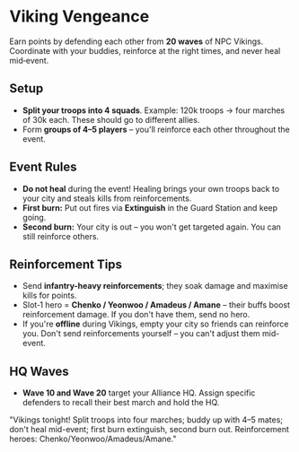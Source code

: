 # Viking Vengeance

Earn points by defending each other from **20 waves** of NPC Vikings. Coordinate with your buddies, reinforce at the right times, and never heal mid‑event.

## Setup

- **Split your troops into 4 squads**. Example: 120k troops → four marches of 30k each.  These should go to different allies.
- Form **groups of 4–5 players** – you'll reinforce each other throughout the event.

## Event Rules

- **Do not heal** during the event! Healing brings your own troops back to your city and steals kills from reinforcements.
- **First burn:** Put out fires via **Extinguish** in the Guard Station and keep going.
- **Second burn:** Your city is out – you won't get targeted again. You can still reinforce others.

## Reinforcement Tips

- Send **infantry-heavy reinforcements**; they soak damage and maximise kills for points.
- Slot‑1 hero = **Chenko / Yeonwoo / Amadeus / Amane** – their buffs boost reinforcement damage. If you don't have them, send no hero.
- If you're **offline** during Vikings, empty your city so friends can reinforce you. Don't send reinforcements yourself – you can't adjust them mid-event.

## HQ Waves

- **Wave 10 and Wave 20** target your Alliance HQ. Assign specific defenders to recall their best march and hold the HQ.

<div className="my-4 rounded-lg border-l-4 border-brand-600 bg-brand-50/60 dark:bg-slate-900 p-4 text-sm">
"Vikings tonight! Split troops into four marches; buddy up with 4–5 mates; don't heal mid-event; first burn extinguish, second burn out. Reinforcement heroes: Chenko/Yeonwoo/Amadeus/Amane."
</div>